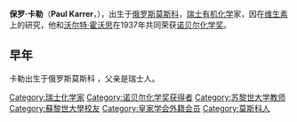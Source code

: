 {{Infobox scientist
| name         = 保罗·卡勒<br>(Paul Karrer)
| image        = Paul Karrer.jpg
| image_size   = 220px
| caption      = 
| birth_date   = {{birth date|df=y|1889|04|21}}
| birth_place  = [[俄罗斯|俄罗斯]][[莫斯科|莫斯科]]
| death_date   = {{death date and age|df=y|1971|06|18|1889|04|21}}
| death_place  = [[瑞士|瑞士]][[苏黎世|苏黎世]]
| nationality  = 瑞士
| field        = [[化学|化学]]
| workplaces   = [[苏黎世大学|苏黎世大学]]
| alma_mater   = [[苏黎世大学|苏黎世大学]]
| known_for    = [[维他命|维他命]]
| prizes       = [[Marcel_Benoist_Prize|Marcel Benoist Prize]]<small>(1922)</small><br/>[[诺贝尔化学奖|诺贝尔化学奖]]<small>(1937年)</small>
}}
'''保罗·卡勒'''（'''Paul Karrer'''，{{bd|1889年|4月21日|1971年|6月18日|}}），出生于[[俄罗斯|俄罗斯]][[莫斯科|莫斯科]]，[[瑞士|瑞士]][[有机化学|有机化学]]家，因在[[维生素|维生素]]上的研究，他和[[沃尔特·霍沃思|沃尔特·霍沃思]]在1937年共同荣获[[诺贝尔化学奖|诺贝尔化学奖]]。

== 早年 ==
卡勒出生于俄罗斯莫斯科 ，父亲是瑞士人。

{{诺贝尔化学奖获得者(1926年-1950年)}}
{{Authority control}}
{{瑞士人物小作品}}
{{化學家小作品}}
{{DEFAULTSORT:Karrer}}
[[Category:瑞士化学家|Category:瑞士化学家]]
[[Category:诺贝尔化学奖获得者|Category:诺贝尔化学奖获得者]]
[[Category:苏黎世大学教师|Category:苏黎世大学教师]]
[[Category:蘇黎世大學校友|Category:蘇黎世大學校友]]
[[Category:皇家学会外籍会员|Category:皇家学会外籍会员]]
[[Category:莫斯科人|Category:莫斯科人]]
